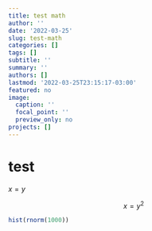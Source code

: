 ```yaml
---
title: test math
author: ''
date: '2022-03-25'
slug: test-math
categories: []
tags: []
subtitle: ''
summary: ''
authors: []
lastmod: '2022-03-25T23:15:17-03:00'
featured: no
image:
  caption: ''
  focal_point: ''
  preview_only: no
projects: []
---
```


# test

$x = y$

$$x = y^2$$
```r
hist(rnorm(1000))
```


